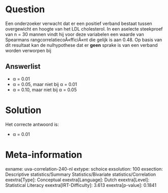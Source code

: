 Question
========

Een onderzoeker verwacht dat er een positief verband bestaat tussen
overgewicht en hoogte van het LDL cholesterol. In een aselecte
steekproef van n = 30 mannen vindt hij voor deze variabelen een waarde
van Spearmans rangcorrelatiecoÃ«fficiÃ«nt die gelijk is aan 0.48. Op
basis van dit resultaat kan de nulhypothese dat er **geen** sprake is
van een verband worden verworpen bij

Answerlist
----------

* α = 0.01
* α = 0.05, maar niet bij α = 0.01
* α = 0.10, maar niet bij α = 0.05

Solution
========

Het correcte antwoord is: 

* α = 0.01

Meta-information
================
exname: uva-correlation-240-nl
extype: schoice
exsolution: 100
exsection: Descriptive statistics/Summary Statistics/Bivariate statistics/Correlation
exextra[Type]: Conceptual
exextra[Language]: Dutch
exextra[Level]: Statistical Literacy
exextra[IRT-Difficulty]: 3.613
exextra[p-value]: 0.1841
